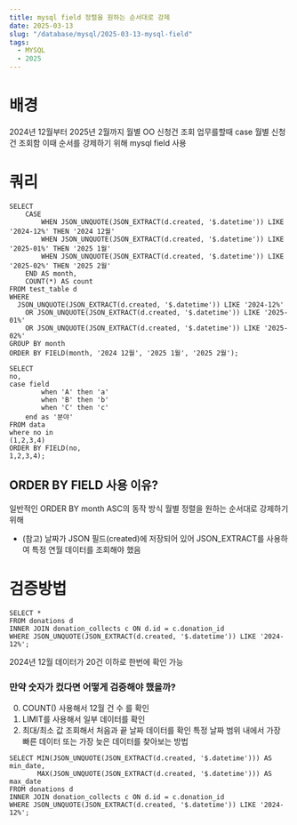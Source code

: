 ```yaml
---
title: mysql field 정렬을 원하는 순서대로 강제
date: 2025-03-13
slug: "/database/mysql/2025-03-13-mysql-field"
tags:
  - MYSQL
  - 2025
---
```


# 배경
2024년 12월부터 2025년 2월까지 월별 OO 신청건 조회 업무를할때
case 월별 신청건 조회함 이때 순서를 강제하기 위해 mysql field 사용

# 쿼리
```
SELECT
    CASE
        WHEN JSON_UNQUOTE(JSON_EXTRACT(d.created, '$.datetime')) LIKE '2024-12%' THEN '2024 12월'
        WHEN JSON_UNQUOTE(JSON_EXTRACT(d.created, '$.datetime')) LIKE '2025-01%' THEN '2025 1월'
        WHEN JSON_UNQUOTE(JSON_EXTRACT(d.created, '$.datetime')) LIKE '2025-02%' THEN '2025 2월'
    END AS month,
    COUNT(*) AS count
FROM test_table d
WHERE
  JSON_UNQUOTE(JSON_EXTRACT(d.created, '$.datetime')) LIKE '2024-12%'
    OR JSON_UNQUOTE(JSON_EXTRACT(d.created, '$.datetime')) LIKE '2025-01%'
    OR JSON_UNQUOTE(JSON_EXTRACT(d.created, '$.datetime')) LIKE '2025-02%'
GROUP BY month
ORDER BY FIELD(month, '2024 12월', '2025 1월', '2025 2월');

```

```
SELECT
no,
case field
        when 'A' then 'a'
        when 'B' then 'b'
        when 'C' then 'c'
    end as '분야'
FROM data
where no in
(1,2,3,4)
ORDER BY FIELD(no,
1,2,3,4);
```

## ORDER BY FIELD 사용 이유?
일반적인 ORDER BY month ASC의 동작 방식
월별 정렬을 원하는 순서대로 강제하기 위해

* (참고) 날짜가 JSON 필드(created)에 저장되어 있어 JSON_EXTRACT를 사용하여 특정 연월 데이터를 조회해야 했음

# 검증방법

```
SELECT *
FROM donations d
INNER JOIN donation_collects c ON d.id = c.donation_id
WHERE JSON_UNQUOTE(JSON_EXTRACT(d.created, '$.datetime')) LIKE '2024-12%';
```
2024년 12월 데이터가 20건 이하로 한번에 확인 가능

### 만약 숫자가 컸다면 어떻게 검증해야 했을까?

0. COUNT() 사용해서 12월 건 수 를 확인
1. LIMIT를 사용해서 일부 데이터를 확인
2. 최대/최소 값 조회해서 처음과 끝 날짜 데이터를 확인
특정 날짜 범위 내에서 가장 빠른 데이터 또는 가장 늦은 데이터를 찾아보는 방법
```
SELECT MIN(JSON_UNQUOTE(JSON_EXTRACT(d.created, '$.datetime'))) AS min_date,
       MAX(JSON_UNQUOTE(JSON_EXTRACT(d.created, '$.datetime'))) AS max_date
FROM donations d
INNER JOIN donation_collects c ON d.id = c.donation_id
WHERE JSON_UNQUOTE(JSON_EXTRACT(d.created, '$.datetime')) LIKE '2024-12%';
```
